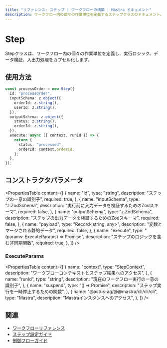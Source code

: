 ```yaml
---
title: "リファレンス: ステップ | ワークフローの構築 | Mastra ドキュメント"
description: ワークフロー内の個々の作業単位を定義するステップクラスのドキュメント。
---
```


# Step

Stepクラスは、ワークフロー内の個々の作業単位を定義し、実行ロジック、データ検証、入出力処理をカプセル化します。

## 使用方法

```typescript
const processOrder = new Step({
  id: "processOrder",
  inputSchema: z.object({
    orderId: z.string(),
    userId: z.string(),
  }),
  outputSchema: z.object({
    status: z.string(),
    orderId: z.string(),
  }),
  execute: async ({ context, runId }) => {
    return {
      status: "processed",
      orderId: context.orderId,
    };
  },
});
```

## コンストラクタパラメータ

<PropertiesTable
  content={[
    {
      name: "id",
      type: "string",
      description: "ステップの一意の識別子",
      required: true,
    },
    {
      name: "inputSchema",
      type: "z.ZodSchema",
      description: "実行前に入力データを検証するためのZodスキーマ",
      required: false,
    },
    {
      name: "outputSchema",
      type: "z.ZodSchema",
      description: "ステップの出力データを検証するためのZodスキーマ",
      required: false,
    },
    {
      name: "payload",
      type: "Record<string, any>",
      description: "変数とマージされる静的データ",
      required: false,
    },
    {
      name: "execute",
      type: "(params: ExecuteParams) => Promise<any>",
      description: "ステップのロジックを含む非同期関数",
      required: true,
    },
  ]}
/>

### ExecuteParams

<PropertiesTable
  content={[
    {
      name: "context",
      type: "StepContext",
      description: "ワークフローコンテキストとステップ結果へのアクセス",
    },
    {
      name: "runId",
      type: "string",
      description: "現在のワークフロー実行の一意の識別子",
    },
    {
      name: "suspend",
      type: "() => Promise<void>",
      description: "ステップ実行を一時停止するための関数",
    },
    {
      name: "@actus-ag/@@mastra/cli/cli/cli",
      type: "Mastra",
      description: "Mastraインスタンスへのアクセス",
    },
  ]}
/>

## 関連

- [ワークフローリファレンス](./workflow.mdx)
- [ステップ設定ガイド](../../docs/workflows/steps.mdx)
- [制御フローガイド](../../docs/workflows/control-flow.mdx)
